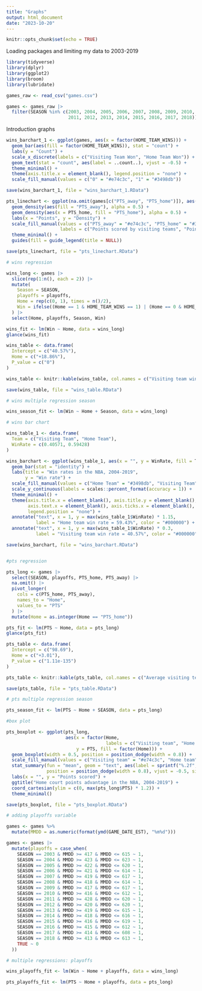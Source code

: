 ```yaml
---
title: "Graphs"
output: html_document
date: "2023-10-20"
---
```


```r
knitr::opts_chunk$set(echo = TRUE)
```

Loading packages and limiting my data to 2003-2019

```r
library(tidyverse)
library(dplyr)
library(ggplot2)
library(broom)
library(lubridate)

games_raw <- read_csv("games.csv")

games <- games_raw |>
  filter(SEASON %in% c(2003, 2004, 2005, 2006, 2007, 2008, 2009, 2010,
                       2011, 2012, 2013, 2014, 2015, 2016, 2017, 2018))
```

Introduction graphs

```r

wins_barchart_1 <- ggplot(games, aes(x = factor(HOME_TEAM_WINS))) +
  geom_bar(aes(fill = factor(HOME_TEAM_WINS)), stat = "count") +
  labs(y = "Count") +
  scale_x_discrete(labels = c("Visiting Team Won", "Home Team Won")) +
  geom_text(stat = "count", aes(label = ..count..), vjust = -0.5) +
  theme_minimal() +
  theme(axis.title.x = element_blank(), legend.position = "none") + 
  scale_fill_manual(values = c("0" = "#e74c3c", "1" = "#3498db"))

save(wins_barchart_1, file = "wins_barchart_1.RData")

pts_linechart <- ggplot(na.omit(games[c("PTS_away", "PTS_home")]), aes(x = PTS_away)) +
  geom_density(aes(fill = "PTS_away"), alpha = 0.5) + 
  geom_density(aes(x = PTS_home, fill = "PTS_home"), alpha = 0.5) +  
  labs(x = "Points", y = "Density") +
  scale_fill_manual(values = c("PTS_away" = "#e74c3c", "PTS_home" = "#3498db"), 
                    labels = c("Points scored by visiting teams", "Points scored by home teams")) +
  theme_minimal() +
  guides(fill = guide_legend(title = NULL))

save(pts_linechart, file = "pts_linechart.RData")

# wins regression

wins_long <- games |>
  slice(rep(1:n(), each = 2)) |>
  mutate(
    Season = SEASON,
    playoffs = playoffs,
    Home = rep(c(0, 1), times = n()/2),
    Win = ifelse((Home == 1 & HOME_TEAM_WINS == 1) | (Home == 0 & HOME_TEAM_WINS == 0), 1, 0)
  ) |>
  select(Home, playoffs, Season, Win)

wins_fit <- lm(Win ~ Home, data = wins_long)
glance(wins_fit)

wins_table <- data.frame(
  Intercept = c("40.57%"),
  Home = c("+18.86%"),
  P_value = c("0")
)

wins_table <- knitr::kable(wins_table, col.names = c("Visiting team win rate (intercept)", "Home team win rate advantage (coefficient)", "P-value"), digits = 2)

save(wins_table, file = "wins_table.RData")

# wins multiple regression season

wins_season_fit <- lm(Win ~ Home + Season, data = wins_long)

# wins bar chart 

wins_table_1 <- data.frame(
  Team = c("Visiting Team", "Home Team"),
  WinRate = c(0.40571, 0.59428)
)

wins_barchart <- ggplot(wins_table_1, aes(x = "", y = WinRate, fill = Team)) +
  geom_bar(stat = "identity") +
  labs(title = "Win rates in the NBA, 2004-2019",
       y = "Win rate") +
  scale_fill_manual(values = c("Home Team" = "#3498db", "Visiting Team" = "#e74c3c")) +
  scale_y_continuous(labels = scales::percent_format(accuracy = 1)) +
  theme_minimal() +
  theme(axis.title.x = element_blank(), axis.title.y = element_blank(), 
        axis.text.x = element_blank(), axis.ticks.x = element_blank(), 
        legend.position = "none") + 
  annotate("text", x = 1, y = max(wins_table_1$WinRate) * 1.15, 
           label = "Home team win rate = 59.43%", color = "#000000") +
  annotate("text", x = 1, y = max(wins_table_1$WinRate) * 0.3,
           label = "Visiting team win rate = 40.57%", color = "#000000")

save(wins_barchart, file = "wins_barchart.RData")


#pts regression

pts_long <- games |>
  select(SEASON, playoffs, PTS_home, PTS_away) |> 
  na.omit() |>
  pivot_longer(
    cols = c(PTS_home, PTS_away), 
    names_to = "Home",
    values_to = "PTS"
  ) |>
  mutate(Home = as.integer(Home == "PTS_home"))

pts_fit <- lm(PTS ~ Home, data = pts_long)
glance(pts_fit)

pts_table <- data.frame(
  Intercept = c("98.69"),
  Home = c("+3.01"),
  P_value = c("1.11e-135")
)

pts_table <- knitr::kable(pts_table, col.names = c("Average visiting team points (intercept)", "Average home court points advantage (coefficient)", "P-value"))

save(pts_table, file = "pts_table.RData")

# pts multiple regression season

pts_season_fit <- lm(PTS ~ Home + SEASON, data = pts_long)

#box plot

pts_boxplot <- ggplot(pts_long, 
                      aes(x = factor(Home, 
                                     labels = c("Visiting team", "Home team")), 
                          y = PTS, fill = factor(Home))) +
  geom_boxplot(width = 0.5, position = position_dodge(width = 0.8)) +
  scale_fill_manual(values = c("Visiting team" = "#e74c3c", "Home team" = "#3498db")) +
  stat_summary(fun = "mean", geom = "text", aes(label = sprintf("%.2f", after_stat(y))),
               position = position_dodge(width = 0.8), vjust = -0.5, size = 3) +
  labs(x = "", y = "Points scored") + 
  ggtitle("Home court points advantage in the NBA, 2004-2019") +
  coord_cartesian(ylim = c(0, max(pts_long$PTS) * 1.2)) +
  theme_minimal()

save(pts_boxplot, file = "pts_boxplot.RData")

# adding playoffs variable

games <- games %>%
  mutate(MMDD = as.numeric(format(ymd(GAME_DATE_EST), "%m%d")))

games <- games |>
  mutate(playoffs = case_when(
    SEASON == 2003 & MMDD >= 417 & MMDD <= 615 ~ 1,
    SEASON == 2004 & MMDD >= 423 & MMDD <= 623 ~ 1,
    SEASON == 2005 & MMDD >= 422 & MMDD <= 620 ~ 1,
    SEASON == 2006 & MMDD >= 421 & MMDD <= 614 ~ 1,
    SEASON == 2007 & MMDD >= 419 & MMDD <= 617 ~ 1,
    SEASON == 2008 & MMDD >= 418 & MMDD <= 614 ~ 1,
    SEASON == 2009 & MMDD >= 417 & MMDD <= 617 ~ 1,
    SEASON == 2010 & MMDD >= 416 & MMDD <= 612 ~ 1,
    SEASON == 2011 & MMDD >= 428 & MMDD <= 620 ~ 1,
    SEASON == 2012 & MMDD >= 420 & MMDD <= 620 ~ 1,
    SEASON == 2013 & MMDD >= 419 & MMDD <= 615 ~ 1,
    SEASON == 2014 & MMDD >= 418 & MMDD <= 616 ~ 1,
    SEASON == 2015 & MMDD >= 416 & MMDD <= 619 ~ 1,
    SEASON == 2016 & MMDD >= 415 & MMDD <= 612 ~ 1,
    SEASON == 2017 & MMDD >= 414 & MMDD <= 608 ~ 1,
    SEASON == 2018 & MMDD >= 413 & MMDD <= 613 ~ 1,
    TRUE ~ 0  
  ))

# multiple regressions: playoffs

wins_playoffs_fit <- lm(Win ~ Home + playoffs, data = wins_long)

pts_playoffs_fit <- lm(PTS ~ Home + playoffs, data = pts_long)
```
